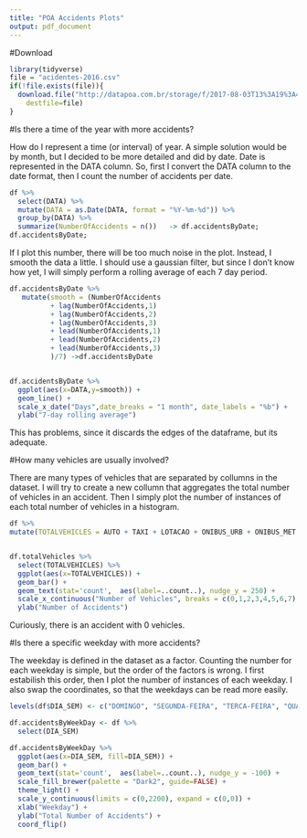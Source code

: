 ```yaml
---
title: "POA Accidents Plots"
output: pdf_document
---
```




#Download

```r
library(tidyverse)
file = "acidentes-2016.csv"
if(!file.exists(file)){
  download.file("http://datapoa.com.br/storage/f/2017-08-03T13%3A19%3A45.538Z/acidentes-2016.csv",
	destfile=file)
}
```


#Is there a time of the year with more accidents?



How do I represent a time (or interval) of year. A simple solution would be by month, but I decided to be more detailed and did by date. Date is represented in the DATA column. So, first I convert the DATA column to the date format, then I count the number of accidents per date.

```r
df %>%
  select(DATA) %>%
  mutate(DATA = as.Date(DATA, format = "%Y-%m-%d")) %>%
  group_by(DATA) %>%
  summarize(NumberOfAccidents = n())   -> df.accidentsByDate;
df.accidentsByDate;
```

If I plot this number, there will be too much noise in the plot. Instead, I smooth the data a little. I should use a gaussian filter, but since I don't know how yet, I will simply perform a rolling average of each 7 day period.

```r
df.accidentsByDate %>%
   mutate(smooth = (NumberOfAccidents
          + lag(NumberOfAccidents,1) 
          + lag(NumberOfAccidents,2)
          + lag(NumberOfAccidents,3)
          + lead(NumberOfAccidents,1)
          + lead(NumberOfAccidents,2)
          + lead(NumberOfAccidents,3)
          )/7) ->df.accidentsByDate


df.accidentsByDate %>% 
  ggplot(aes(x=DATA,y=smooth)) + 
  geom_line() + 
  scale_x_date("Days",date_breaks = "1 month", date_labels = "%b") +
  ylab("7-day rolling average")
```

This has problems, since it discards the edges of the dataframe, but its adequate.


#How many vehicles are usually involved?

There are many types of vehicles that are separated by collumns in the dataset. I will try to create a new collumn that aggregates the total number of vehicles in an accident. Then I simply plot the number of instances of each total number of vehicles in a histogram.

```r
df %>%
mutate(TOTALVEHICLES = AUTO + TAXI + LOTACAO + ONIBUS_URB + ONIBUS_MET + ONIBUS_INT + CAMINHAO + MOTO + CARROCA + BICICLETA + OUTRO) -> df.totalVehicles; 


df.totalVehicles %>% 
  select(TOTALVEHICLES) %>%
  ggplot(aes(x=TOTALVEHICLES)) + 
  geom_bar() + 
  geom_text(stat='count',  aes(label=..count..), nudge_y = 250) +
  scale_x_continuous("Number of Vehicles", breaks = c(0,1,2,3,4,5,6,7) ) + 
  ylab("Number of Accidents") 

```

Curiously, there is an accident with 0 vehicles.

#Is there a specific weekday with more accidents?

The weekday is defined in the dataset as a factor. Counting the number for each weekday is simple, but the order of the factors is wrong. I first estabilish this order, then I plot the number of instances of each weekday. I also swap the coordinates, so that the weekdays can be read more easily. 

```r
levels(df$DIA_SEM) <- c("DOMINGO", "SEGUNDA-FEIRA", "TERCA-FEIRA", "QUARTA-FEIRA", "QUINTA-FEIRA", "SEXTA-FEIRA", "SABADO")

df.accidentsByWeekDay <- df %>%
  select(DIA_SEM)

df.accidentsByWeekDay %>% 
  ggplot(aes(x=DIA_SEM, fill=DIA_SEM)) + 
  geom_bar() + 
  geom_text(stat='count',  aes(label=..count..), nudge_y = -100) +
  scale_fill_brewer(palette = "Dark2", guide=FALSE) +
  theme_light() +
  scale_y_continuous(limits = c(0,2200), expand = c(0,0)) +
  xlab("Weekday") + 
  ylab("Total Number of Accidents") + 
  coord_flip()
  
```


